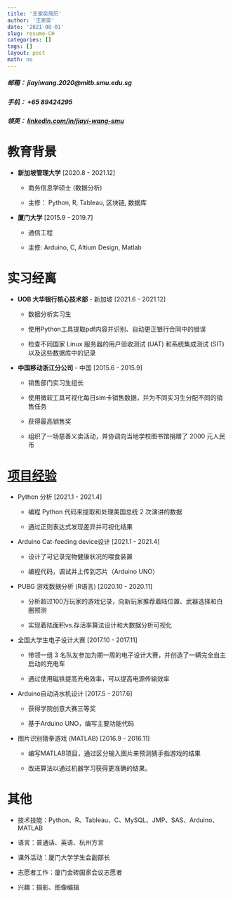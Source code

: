 ```yaml
---
title: '王家奕简历'
author: '王家奕'
date: '2021-08-01'
slug: resume-CH
categories: []
tags: []
layout: post
math: no
---
```


##### 邮箱： jiayiwang.2020@mitb.smu.edu.sg 
##### 手机： +65 89424295
##### 领英： [linkedin.com/in/jiayi-wang-smu](linkedin.com/in/jiayi-wang-smu)

# 教育背景

* **新加坡管理大学** [2020.8 - 2021.12] 

  * 商务信息学硕士 (数据分析)

  * 主修： Python, R, Tableau, 区块链, 数据库

* **厦门大学** [2015.9 - 2019.7] 

  * 通信工程
  
  * 主修: Arduino, C, Altium Design, Matlab

# 实习经离

* **UOB 大华银行核心技术部** - 新加坡 [2021.6 - 2021.12]

  * 数据分析实习生

  * 使用Python工具提取pdf内容并识别、自动更正银行合同中的错误

  * 检查不同国家 Linux 服务器的用户验收测试 (UAT) 和系统集成测试 (SIT) 以及这些数据库中的记录

* **中国移动浙江分公司** - 中国 [2015.6 - 2015.9]

  * 销售部门实习生组长

  * 使用微软工具可视化每日sim卡销售数据，并为不同实习生分配不同的销售任务
  
  * 获得最高销售奖

  * 组织了一场慈善义卖活动，并协调向当地学校图书馆捐赠了 2000 元人民币
  
# [项目经验](https://datavisual-wjy.netlify.app/)

* Python 分析 [2021.1 - 2021.4]

  * 编程 Python 代码来提取和处理美国总统 2 次演讲的数据

  * 通过正则表达式发现差异并可视化结果

* Arduino Cat-feeding device设计 [2021.1 - 2021.4]

  * 设计了可记录宠物健康状况的喂食装置
  
  * 编程代码，调试并上传到芯片（Arduino UNO）

* PUBG 游戏数据分析 (R语言) [2020.10 - 2020.11]

  * 分析超过100万玩家的游戏记录，向新玩家推荐着陆位置、武器选择和白圈预测
  
  * 实现着陆面积vs.存活率算法设计和大数据分析可视化

* 全国大学生电子设计大赛 [2017.10 - 2017.11]

  * 带领一组 3 名队友参加为期一周的电子设计大赛，并创造了一辆完全自主启动的充电车

  * 通过使用磁铁提高充电效率，可以提高电源传输效率

* Arduino自动浇水机设计 [2017.5 - 2017.6] 

  * 获得学院创意大赛三等奖

  * 基于Arduino UNO，编写主要功能代码

* 图片识别猜拳游戏 (MATLAB) [2016.9 - 2016.11] 

  * 编写MATLAB项目，通过区分输入图片来预测猜手指游戏的结果

  * 改进算法以通过机器学习获得更准确的结果。
  
# 其他

* 技术技能：Python、R、Tableau、C、MySQL、JMP、SAS、Arduino、MATLAB

* 语言：普通话、英语、杭州方言

* 课外活动：厦门大学学生会副部长

* 志愿者工作：厦门金砖国家会议志愿者

* 兴趣：摄影、图像编辑